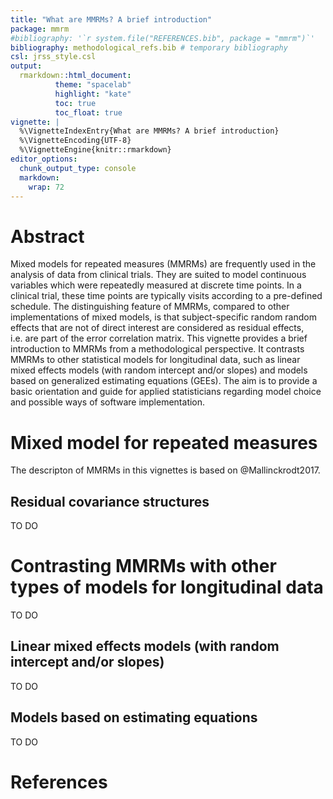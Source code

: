 ```yaml
---
title: "What are MMRMs? A brief introduction"
package: mmrm
#bibliography: '`r system.file("REFERENCES.bib", package = "mmrm")`'
bibliography: methodological_refs.bib # temporary bibliography
csl: jrss_style.csl
output:
  rmarkdown::html_document:
          theme: "spacelab"
          highlight: "kate"
          toc: true
          toc_float: true
vignette: |
  %\VignetteIndexEntry{What are MMRMs? A brief introduction}
  %\VignetteEncoding{UTF-8}
  %\VignetteEngine{knitr::rmarkdown} 
editor_options:
  chunk_output_type: console
  markdown:
    wrap: 72
---
```


# Abstract

Mixed models for repeated measures (MMRMs) are frequently used in the analysis of data from clinical trials. 
They are suited to model continuous variables which were repeatedly measured at discrete time points.
In a clinical trial, these time points are typically visits according to a pre-defined schedule.
The distinguishing feature of MMRMs, compared to other implementations of mixed models, is that subject-specific random random effects that are not of direct interest are considered as residual effects, i.e. are part of the error correlation matrix.
This vignette provides a brief introduction to MMRMs from a methodological perspective. 
It contrasts MMRMs to other statistical models for longitudinal data, such as linear mixed effects models (with random intercept and/or slopes) and models based on generalized estimating equations (GEEs). 
The aim is to provide a basic orientation and guide for applied statisticians regarding model choice and possible ways of software implementation. 



# Mixed model for repeated measures

<!-- 
Ideas: 
A general, textbook-like, introduction which outlines MMRM and how it works with a 
focus on key references. 
It will provide s plainly written description, and frame mmrm in contrast to 
random slope intercept / glm / ... model. 
Why do we use mmrm rather than other models. 
data types, covariance structures, existing implementations in R and SAS proc mixed
misnomer of "mixed model", since we are actually marginalizing out the random effects
-->
<!-- 

The association between repeated measurements on the same patients can be modeled as a function of random effects, residual effects, or both.

-->

The descripton of MMRMs in this vignettes is based on @Mallinckrodt2017.


## Residual covariance structures

TO DO


# Contrasting MMRMs with other types of models for longitudinal data

TO DO

## Linear mixed effects models (with random intercept and/or slopes)

TO DO

## Models based on estimating equations

TO DO


# References






